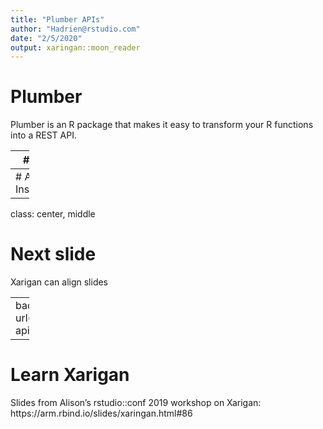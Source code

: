 ```yaml
---
title: "Plumber APIs"
author: "Hadrien@rstudio.com"
date: "2/5/2020"
output: xaringan::moon_reader
---
```


# Plumber
Plumber is an R package that makes it easy to transform your R functions into a REST API.

---
# APIs

- Stands for **Application Programming Interface**
- APIs are used to **transfer information** between applications/programs
- HTTP APIs have become the **predominant language** by which software communicates

![National Weather Service](images/weather_service.png)

???
"APIs are how weather forecast data is shared from a reputable source like the National Weather Service to hundreds of software apps that specialize in its presentation." Brenda Jin

---
# APIs in Insurance


---
class: center, middle

# Next slide  

Xarigan can align slides

---
background-image: url(https://www.akamai.com/uk/en/multimedia/images/video/akamai-api-video-thumbnail.jpg?imwidth=1366)
background-size: cover

---
# Learn Xarigan  
Slides from Alison's rstudio::conf 2019 workshop on Xarigan: https://arm.rbind.io/slides/xaringan.html#86

